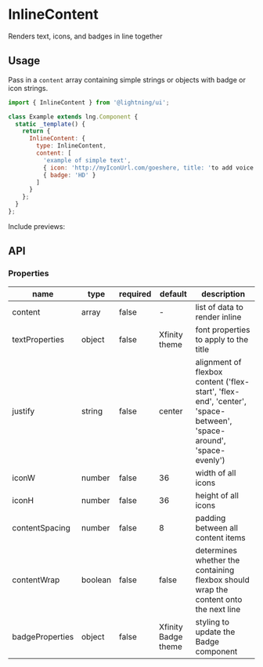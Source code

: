 
# InlineContent

Renders text, icons, and badges in line together

## Usage

Pass in a `content` array containing simple strings or objects with badge or icon strings.

```js
import { InlineContent } from '@lightning/ui';

class Example extends lng.Component {
  static _template() {
    return {
      InlineContent: {
        type: InlineContent,
        content: [
          'example of simple text',
          { icon: 'http://myIconUrl.com/goeshere, title: 'to add voice out content (essentially alt text)' },
          { badge: 'HD' }
        ]
      }
    };
  }
};
```

Include previews:

<Canvas>
  <Story id="inlinecontent--basic" />
</Canvas>

## API

### Properties

name|type|required|default|description
--|--|--|--|--
content|array|false|-|list of data to render inline
textProperties|object|false|Xfinity theme|font properties to apply to the title
justify|string|false|center|alignment of flexbox content ('flex-start', 'flex-end', 'center', 'space-between', 'space-around', 'space-evenly')
iconW|number|false|36|width of all icons
iconH|number|false|36|height of all icons
contentSpacing|number|false|8|padding between all content items
contentWrap|boolean|false|false|determines whether the containing flexbox should wrap the content onto the next line
badgeProperties|object|false|Xfinity Badge theme|styling to update the Badge component
